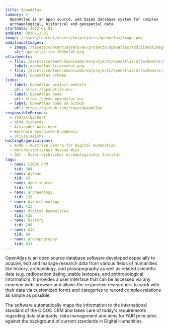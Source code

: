 ```yaml
---
title: OpenAtlas
summary: >-
  OpenAtlas is an open source, web based database system for complex
  archaeological, historical and geospatial data.
startDate: 2012-01-01
endDate: 2030-12-31
image: /assets/content/assets/en/projects/openatlas/image.png
additionalImages:
  - image: /assets/content/assets/en/projects/openatlas/additionalImages/0/image.png
    alt: openatlas_rgb_2000x745.png
attachments:
  - file: /assets/content/downloads/en/projects/openatlas/attachments/0/file.png
    label: openatlas_screenshot.png
  - file: /assets/content/downloads/en/projects/openatlas/attachments/1/file.png
    label: openatlas_schema
links:
  - label: OpenAtlas project website
    url: https://openatlas.eu/
  - label: OpenAtlas Demo
    url: https://demo.openatlas.eu/
  - label: OpenAtlas code on GitHub
    url: https://github.com/craws/OpenAtlas
responsiblePersons:
  - Stefan Eichert
  - Nina Richards
  - Alexander Watzinger
  - Bernhard Koschiček-Krombholz
  - Olivia Reichl
hostingOrganizations:
  - ACDH - Austrian Centre for Digital Humanities
  - Naturhistorisches Museum Wien
  - ÖAI - Österreichisches Archäologisches Institut
tags:
  - name: CIDOC CRM
    tid: 384
  - name: python
    tid: 43
  - name: open source
    tid: 143
  - name: archaeology
    tid: 128
  - name: bioarchaeology
    tid: 423
  - name: digital humanities
    tid: 425
  - name: history
    tid: 249
  - name: GIS
    tid: 99
  - name: prosopography
    tid: 631
---
```

OpenAtlas is an open source database software developed especially to acquire, edit and manage research data from various fields of humanities like history, archaeology, and prosopography as well as related scientific data (e.g. radiocarbon dating, stable isotopes, and anthropological information). It provides a user interface that can be accessed via any common web-browser and allows the respective researchers to work with their data via customized forms and categories to record complex relations as simple as possible.

The software automatically maps the information to the international standard of the CIDOC CRM and takes care of today's requirements regarding data standards, data management and aims for FAIR principles against the background of current standards in Digital Humanities.

